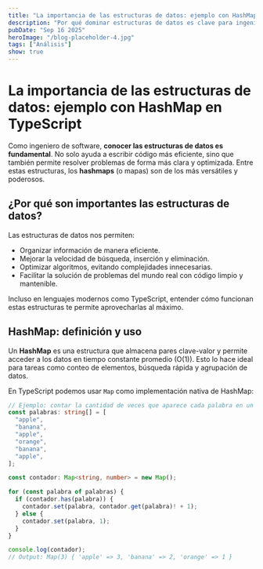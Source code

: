 ```yaml
---
title: "La importancia de las estructuras de datos: ejemplo con HashMap en TypeScript"
description: "Por qué dominar estructuras de datos es clave para ingenieros de software y cómo resolver problemas prácticos usando HashMap en TypeScript."
pubDate: "Sep 16 2025"
heroImage: "/blog-placeholder-4.jpg"
tags: ["Análisis"]
show: true
---
```


# La importancia de las estructuras de datos: ejemplo con HashMap en TypeScript

Como ingeniero de software, **conocer las estructuras de datos es fundamental**. No solo ayuda a escribir código más eficiente, sino que también permite resolver problemas de forma más clara y optimizada. Entre estas estructuras, los **hashmaps** (o mapas) son de los más versátiles y poderosos.

## ¿Por qué son importantes las estructuras de datos?

Las estructuras de datos nos permiten:

- Organizar información de manera eficiente.
- Mejorar la velocidad de búsqueda, inserción y eliminación.
- Optimizar algoritmos, evitando complejidades innecesarias.
- Facilitar la solución de problemas del mundo real con código limpio y mantenible.

Incluso en lenguajes modernos como TypeScript, entender cómo funcionan estas estructuras te permite aprovecharlas al máximo.

## HashMap: definición y uso

Un **HashMap** es una estructura que almacena pares clave-valor y permite acceder a los datos en tiempo constante promedio (O(1)). Esto lo hace ideal para tareas como conteo de elementos, búsqueda rápida y agrupación de datos.

En TypeScript podemos usar `Map` como implementación nativa de HashMap:

```ts
// Ejemplo: contar la cantidad de veces que aparece cada palabra en un array
const palabras: string[] = [
  "apple",
  "banana",
  "apple",
  "orange",
  "banana",
  "apple",
];

const contador: Map<string, number> = new Map();

for (const palabra of palabras) {
  if (contador.has(palabra)) {
    contador.set(palabra, contador.get(palabra)! + 1);
  } else {
    contador.set(palabra, 1);
  }
}

console.log(contador);
// Output: Map(3) { 'apple' => 3, 'banana' => 2, 'orange' => 1 }
```
